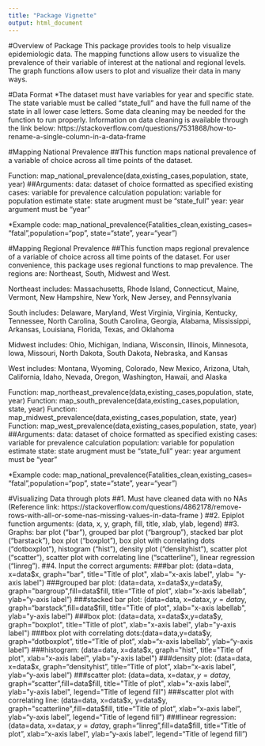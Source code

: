 ```yaml
---
title: "Package Vignette"
output: html_document
---
```

#Overview of Package
This package provides tools to help visualize epidemiologic data. The mapping functions allow users to visualize the prevalence of their variable of interest at the national and regional levels. The graph functions allow users to plot and visualize their data in many ways. 

#Data Format
*The dataset must have variables for year and specific state. The state variable must be called "state_full" and have the full name of the state in all lower case letters. Some data cleaning may be needed for the function to run properly. Information on data cleaning is available through the link below: 
https://stackoverflow.com/questions/7531868/how-to-rename-a-single-column-in-a-data-frame

#Mapping National Prevalence 
##This function maps national prevalence of a variable of choice across all time points of the dataset. 

Function: map_national_prevalence(data,existing_cases,population, state, year)
##Arguments: 
data: dataset of choice formatted as specified
existing cases: variable for prevalence calculation 
population: variable for population estimate
state: state arugment must be "state_full"
year: year argument must be "year"

*Example code: 
map_national_prevalence(Fatalities_clean,existing_cases= "fatal",population="pop", state="state", year="year")

#Mapping Regional Prevalence
##This function maps regional prevalence of a variable of choice across all time points of the dataset. For user convenience, this package uses regional functions to map prevalence. The regions are: Northeast, South, Midwest and West. 

Northeast includes: Massachusetts, Rhode Island, Connecticut, Maine, Vermont, New Hampshire, New York, New Jersey, and Pennsylvania

South includes: Delaware, Maryland, West Virginia, Virginia, Kentucky, Tennessee, North Carolina, South Carolina, Georgia, Alabama, Mississippi, Arkansas, Louisiana, Florida, Texas, and Oklahoma 

Midwest includes: Ohio, Michigan, Indiana, Wisconsin, Illinois, Minnesota, Iowa, Missouri, North Dakota, South Dakota, Nebraska, and Kansas

West includes: Montana, Wyoming, Colorado, New Mexico, Arizona, Utah, California, Idaho, Nevada, Oregon, Washington, Hawaii, and Alaska

Function: map_northeast_prevalence(data,existing_cases,population, state, year)
Function: map_south_prevalence(data,existing_cases,population, state, year)
Function: map_midwest_prevalence(data,existing_cases,population, state, year)
Function: map_west_prevalence(data,existing_cases,population, state, year)
##Arguments: 
data: dataset of choice formatted as specified
existing cases: variable for prevalence calculation 
population: variable for population estimate
state: state arugment must be "state_full"
year: year argument must be "year"

*Example code: 
map_national_prevalence(Fatalities_clean,existing_cases= "fatal",population="pop", state="state", year="year")


#Visualizing Data through plots
##1. Must have cleaned data with no NAs (Reference link: https://stackoverflow.com/questions/4862178/remove-rows-with-all-or-some-nas-missing-values-in-data-frame )
##2. Epiplot function arguments: (data, x, y, graph, fill, title, xlab, ylab, legend)
##3. Graphs: bar plot ("bar"), grouped bar plot ("bargroup"), stacked bar plot ("barstack"), box plot ("boxplot"), box plot with correlating dots ("dotboxplot"), histogram ("hist"), density plot ("densityhist"), scatter plot ("scatter"), scatter plot with correlating line ("scatterline"), linear regression ("linreg").
##4. Input the correct arguments:
###bar plot: (data=data, x=data$x, graph="bar", title="Title of plot", xlab="x-axis label", ylab= "y-axis label")
###grouped bar plot: (data=data, x=data$x,y=data$y, graph="bargroup",fill=data$fill, title="Title of plot", xlab="x-axis labellab",  ylab="y-axis label")
###stacked bar plot: (data=data, x=data$x,y=data$y, graph="barstack",fill=data$fill, title="Title of plot", xlab="x-axis labellab",  ylab="y-axis label")
###box plot: (data=data, x=data$x,y=data$y, graph="boxplot", title="Title of plot", xlab="x-axis label",  ylab="y-axis label")
###box plot with correlating dots:(data=data,y=data$y, graph="dotboxplot", title="Title of plot", xlab="x-axis labellab",  ylab="y-axis label")
###histogram: (data=data, x=data$x, graph="hist", title="Title of plot", xlab="x-axis label",  ylab="y-axis label")
###density plot: (data=data, x=data$x, graph="densityhist", title="Title of plot", xlab="x-axis label",  ylab="y-axis label")
###scatter plot: (data=data, x=data$x, y=data$y, graph="scatter",fill=data$fill, title="Title of plot", xlab="x-axis label",  ylab="y-axis label", legend="Title of legend fill")
###scatter plot with correlating line: (data=data, x=data$x, y=data$y, graph="scatterline",fill=data$fill, title="Title of plot", xlab="x-axis label",  ylab="y-axis label", legend="Title of legend fill")
###linear regression: (data=data, x=data$x, y=data$y, graph="linreg",fill=data$fill, title="Title of plot", xlab="x-axis label",  ylab="y-axis label", legend="Title of legend fill")

